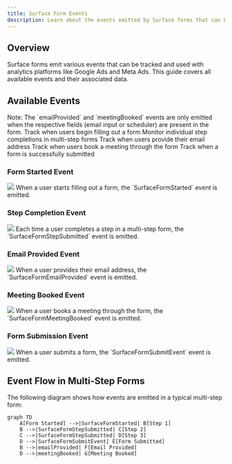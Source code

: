 ```yaml
---
title: Surface Form Events
description: Learn about the events emitted by Surface forms that can be used with Google Tag Manager, Google Ads, and Meta Ads.
---
```


## Overview

Surface forms emit various events that can be tracked and used with analytics platforms like Google Ads and Meta Ads. This guide covers all available events and their associated data.

## Available Events
<Info>
  Note: The `emailProvided` and `meetingBooked` events are only emitted when the respective fields (email input or scheduler) are present in the form.
</Info>

<CardGroup cols={2}>
  <Card
    title="Form Started Event"
    icon="rocket"
    href="#form-started-event"
  >
    Track when users begin filling out a form
  </Card>
    <Card
    title="Step Completion Event"
    icon="chart-bar"
    href="#step-completion-event"
  >
    Monitor individual step completions in multi-step forms
  </Card>
  <Card
    title="Email Provided Event"
    icon="envelope"
    href="#email-provided-event"
  >
    Track when users provide their email address
  </Card>
  <Card
    title="Meeting Booked Event"
    icon="calendar"
    href="#meeting-booked-event"
  >
    Track when users book a meeting through the form
  </Card>
  <Card
    title="Form Submission Event"
    icon="paper-plane"
    href="#form-submission-event"
  >
    Track when a form is successfully submitted
  </Card>
</CardGroup>

### Form Started Event
<Frame>
 <img src="/images/surface-events/1.png" />
</Frame>
When a user starts filling out a form, the `SurfaceFormStarted` event is emitted.

### Step Completion Event
<Frame>
 <img src="/images/surface-events/2.png" />
</Frame>
Each time a user completes a step in a multi-step form, the `SurfaceFormStepSubmitted` event is emitted.

### Email Provided Event
<Frame>
 <img src="/images/surface-events/3.png" />
</Frame>
When a user provides their email address, the `SurfaceFormEmailProvided` event is emitted.

### Meeting Booked Event
<Frame>
 <img src="/images/surface-events/4.png" />
</Frame>
When a user books a meeting through the form, the `SurfaceFormMeetingBooked` event is emitted.

### Form Submission Event
<Frame>
 <img src="/images/surface-events/5.png" />
</Frame>
When a user submits a form, the `SurfaceFormSubmitEvent` event is emitted.

## Event Flow in Multi-Step Forms

The following diagram shows how events are emitted in a typical multi-step form:

```mermaid
graph TD
    A[Form Started] -->|SurfaceFormStarted| B[Step 1]
    B -->|SurfaceFormStepSubmitted| C[Step 2]
    C -->|SurfaceFormStepSubmitted| D[Step 3]
    D -->|SurfaceFormSubmitEvent| E[Form Submitted]
    B -->|emailProvided| F[Email Provided]
    D -->|meetingBooked| G[Meeting Booked]
```